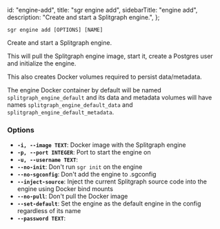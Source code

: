   id: "engine-add",
  title: "sgr engine add",
  sidebarTitle: "engine add",
  description: "Create and start a Splitgraph engine.",
};

`sgr engine add [OPTIONS] [NAME]`

Create and start a Splitgraph engine.

This will pull the Splitgraph engine image, start it, create a Postgres user and initialize
the engine.

This also creates Docker volumes required to persist data/metadata.

The engine Docker container by default will be named `splitgraph_engine_default` and
its data and metadata volumes will have names `splitgraph_engine_default_data` and
`splitgraph_engine_default_metadata`.

### Options

- **`-i, --image TEXT`**: Docker image with the Splitgraph engine
- **`-p, --port INTEGER`**: Port to start the engine on
- **`-u, --username TEXT`**:
- **`--no-init`**: Don't run `sgr init` on the engine
- **`--no-sgconfig`**: Don't add the engine to .sgconfig
- **`--inject-source`**: Inject the current Splitgraph source code into the engine using Docker bind mounts
- **`--no-pull`**: Don't pull the Docker image
- **`--set-default`**: Set the engine as the default engine in the config regardless of its name
- **`--password TEXT`**:
